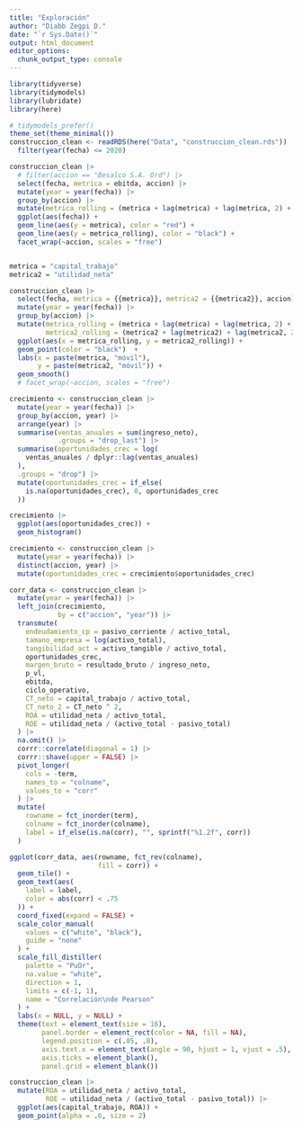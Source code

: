 ```yaml
---
title: "Exploración"
author: "Diabb Zegpi D."
date: "`r Sys.Date()`"
output: html_document
editor_options: 
  chunk_output_type: console
---
```


```r
library(tidyverse)
library(tidymodels)
library(lubridate)
library(here)

# tidymodels_prefer()
theme_set(theme_minimal())
construccion_clean <- readRDS(here("Data", "construccion_clean.rds")) |> 
  filter(year(fecha) <= 2020)
```


```r
construccion_clean |> 
  # filter(accion == "Besalco S.A. Ord") |> 
  select(fecha, metrica = ebitda, accion) |> 
  mutate(year = year(fecha)) |> 
  group_by(accion) |> 
  mutate(metrica_rolling = (metrica + lag(metrica) + lag(metrica, 2) + lag(metrica, 3)) / 4) |> 
  ggplot(aes(fecha)) +
  geom_line(aes(y = metrica), color = "red") +
  geom_line(aes(y = metrica_rolling), color = "black") +
  facet_wrap(~accion, scales = "free")


metrica = "capital_trabajo"
metrica2 = "utilidad_neta"

construccion_clean |> 
  select(fecha, metrica = {{metrica}}, metrica2 = {{metrica2}}, accion) |> 
  mutate(year = year(fecha)) |> 
  group_by(accion) |> 
  mutate(metrica_rolling = (metrica + lag(metrica) + lag(metrica, 2) + lag(metrica, 3)) / 4,
         metrica2_rolling = (metrica2 + lag(metrica2) + lag(metrica2, 2) + lag(metrica2, 3)) / 4) |> 
  ggplot(aes(x = metrica_rolling, y = metrica2_rolling)) +
  geom_point(color = "black")  +
  labs(x = paste(metrica, "móvil"),
       y = paste(metrica2, "móvil")) +
  geom_smooth()
  # facet_wrap(~accion, scales = "free")
```


```r
crecimiento <- construccion_clean |> 
  mutate(year = year(fecha)) |> 
  group_by(accion, year) |> 
  arrange(year) |> 
  summarise(ventas_anuales = sum(ingreso_neto), 
            .groups = "drop_last") |> 
  summarise(oportunidades_crec = log(
    ventas_anuales / dplyr::lag(ventas_anuales)
  ),
  .groups = "drop") |> 
  mutate(oportunidades_crec = if_else(
    is.na(oportunidades_crec), 0, oportunidades_crec
  ))

crecimiento |> 
  ggplot(aes(oportunidades_crec)) +
  geom_histogram()

crecimiento <- construccion_clean |> 
  mutate(year = year(fecha)) |> 
  distinct(accion, year) |> 
  mutate(oportunidades_crec = crecimiento$oportunidades_crec)

corr_data <- construccion_clean |> 
  mutate(year = year(fecha)) |> 
  left_join(crecimiento, 
            by = c("accion", "year")) |> 
  transmute(
    endeudamiento_cp = pasivo_corriente / activo_total,
    tamano_empresa = log(activo_total),
    tangibilidad_act = activo_tangible / activo_total,
    oportunidades_crec,
    margen_bruto = resultado_bruto / ingreso_neto,
    p_vl,
    ebitda,
    ciclo_operativo,
    CT_neto = capital_trabajo / activo_total,
    CT_neto_2 = CT_neto ^ 2,
    ROA = utilidad_neta / activo_total,
    ROE = utilidad_neta / (activo_total - pasivo_total)
  ) |> 
  na.omit() |> 
  corrr::correlate(diagonal = 1) |> 
  corrr::shave(upper = FALSE) |> 
  pivot_longer(
    cols = -term,
    names_to = "colname",
    values_to = "corr"
  ) |> 
  mutate(
    rowname = fct_inorder(term),
    colname = fct_inorder(colname),
    label = if_else(is.na(corr), "", sprintf("%1.2f", corr))
  )

ggplot(corr_data, aes(rowname, fct_rev(colname), 
                      fill = corr)) +
  geom_tile() +
  geom_text(aes(
    label = label,
    color = abs(corr) < .75
  )) +
  coord_fixed(expand = FALSE) +
  scale_color_manual(
    values = c("white", "black"),
    guide = "none"
  ) +
  scale_fill_distiller(
    palette = "PuOr",
    na.value = "white",
    direction = 1,
    limits = c(-1, 1),
    name = "Correlación\nde Pearson"
  ) +
  labs(x = NULL, y = NULL) +
  theme(text = element_text(size = 16),
        panel.border = element_rect(color = NA, fill = NA),
        legend.position = c(.85, .8),
        axis.text.x = element_text(angle = 90, hjust = 1, vjust = .5),
        axis.ticks = element_blank(),
        panel.grid = element_blank())

```

```r
construccion_clean |> 
  mutate(ROA = utilidad_neta / activo_total,
         ROE = utilidad_neta / (activo_total - pasivo_total)) |> 
  ggplot(aes(capital_trabajo, ROA)) +
  geom_point(alpha = .6, size = 2) 
```

